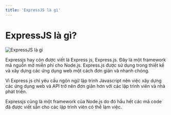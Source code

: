 ```yaml
---
title: 'ExpressJS là gì'
---
```


# ExpressJS là gì?

![ExpressJS là gì](/static/media/expressjs.png)

Expressjs hay còn được viết là Express js, Express.js. Đây là một framework mã nguồn mở miễn phí cho Node.js. Express.js được sử dụng trong thiết kế và xây dựng các ứng dụng web một cách đơn giản và nhanh chóng.

Vì Express js chỉ yêu cầu ngôn ngữ lập trình Javascript nên việc xây dựng các ứng dụng web và API trở nên đơn giản hơn với các lập trình viên và nhà phát triển.

Expressjs cũng là một framework của Node.js do đó hầu hết các mã code đã được viết sẵn cho các lập trình viên có thể làm việc.
